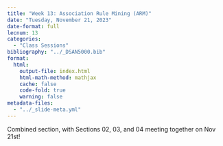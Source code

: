 ```yaml
---
title: "Week 13: Association Rule Mining (ARM)"
date: "Tuesday, November 21, 2023"
date-format: full
lecnum: 13
categories:
  - "Class Sessions"
bibliography: "../_DSAN5000.bib"
format:
  html:
    output-file: index.html
    html-math-method: mathjax
    cache: false
    code-fold: true
    warning: false
metadata-files: 
  - "../_slide-meta.yml"
---
```


Combined section, with Sections 02, 03, and 04 meeting together on Nov 21st!
